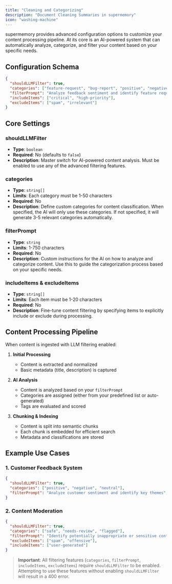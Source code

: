 ```yaml
---
title: "Cleaning and Categorizing"
description: "Document Cleaning Summaries in supermemory"
icon: "washing-machine"
---
```


supermemory provides advanced configuration options to customize your content processing pipeline. At its core is an AI-powered system that can automatically analyze, categorize, and filter your content based on your specific needs.

## Configuration Schema

```json
{
  "shouldLLMFilter": true,
  "categories": ["feature-request", "bug-report", "positive", "negative"],
  "filterPrompt": "Analyze feedback sentiment and identify feature requests",
  "includeItems": ["critical", "high-priority"],
  "excludeItems": ["spam", "irrelevant"]
}
```

## Core Settings

### shouldLLMFilter
- **Type**: `boolean`
- **Required**: No (defaults to `false`)
- **Description**: Master switch for AI-powered content analysis. Must be enabled to use any of the advanced filtering features.

### categories
- **Type**: `string[]`
- **Limits**: Each category must be 1-50 characters
- **Required**: No
- **Description**: Define custom categories for content classification. When specified, the AI will only use these categories. If not specified, it will generate 3-5 relevant categories automatically.

### filterPrompt
- **Type**: `string`
- **Limits**: 1-750 characters
- **Required**: No
- **Description**: Custom instructions for the AI on how to analyze and categorize content. Use this to guide the categorization process based on your specific needs.

### includeItems & excludeItems
- **Type**: `string[]`
- **Limits**: Each item must be 1-20 characters
- **Required**: No
- **Description**: Fine-tune content filtering by specifying items to explicitly include or exclude during processing.

## Content Processing Pipeline

When content is ingested with LLM filtering enabled:

1. **Initial Processing**
   - Content is extracted and normalized
   - Basic metadata (title, description) is captured

2. **AI Analysis**
   - Content is analyzed based on your `filterPrompt`
   - Categories are assigned (either from your predefined list or auto-generated)
   - Tags are evaluated and scored

3. **Chunking & Indexing**
   - Content is split into semantic chunks
   - Each chunk is embedded for efficient search
   - Metadata and classifications are stored

## Example Use Cases

### 1. Customer Feedback System
```json
{
  "shouldLLMFilter": true,
  "categories": ["positive", "negative", "neutral"],
  "filterPrompt": "Analyze customer sentiment and identify key themes",
}
```

### 2. Content Moderation
```json
{
  "shouldLLMFilter": true,
  "categories": ["safe", "needs-review", "flagged"],
  "filterPrompt": "Identify potentially inappropriate or sensitive content",
  "excludeItems": ["spam", "offensive"],
  "includeItems": ["user-generated"]
}
```

> **Important**: All filtering features (`categories`, `filterPrompt`, `includeItems`, `excludeItems`) require `shouldLLMFilter` to be enabled. Attempting to use these features without enabling `shouldLLMFilter` will result in a 400 error.
